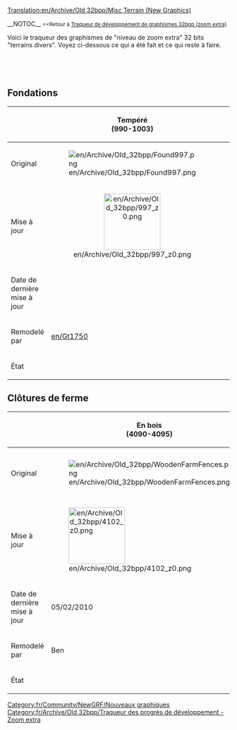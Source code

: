 [[Translation:en/Archive/Old 32bpp/Misc Terrain (New Graphics)]]


__NOTOC__
<small><<Retour à [[fr/Archive/Old 32bpp/Traqueur de développement de graphismes 32bpp (zoom extra)|Traqueur de développement de graphismes 32bpp (zoom extra)]]</small>

Voici le traqueur des graphismes de "niveau de zoom extra" 32 bits "terrains divers". Voyez ci-dessous ce qui a été fait et ce qui reste à faire.<br> 



<div><div style="display: table-cell; width:100%">{{fr/Archive/Old 32bpp/Barre de progression du traqueur 32bpp|terrains divers}}</div><div style="display: table-cell">&nbsp;</div></div>


{{fr/Archive/Old 32bpp/Clé de sprite du tracker}}

<onlyinclude>
==Fondations==
{| border=1 style="background:#e7ebff;"
!
!width=128| Tempéré  <br /> (990-1003)
!width=128| Arctique <br /> (328-341 ar)
!width=128| Tropical <br /> (517-530 tr)
!width=128| Pays des jouets  <br /> (543-556 to)
|-
!Original
|[[File:en/Archive/Old 32bpp/Found997.png]]
|[[File:en/Archive/Old 32bpp/Found c 335.png]]
|[[File:en/Archive/Old 32bpp/Found h 524.png]]
|[[File:en/Archive/Old 32bpp/Found t 550.png]]
|-
!Mise à jour
|align="center"|[[File:en/Archive/Old 32bpp/997 z0.png|128px]]
|
|align="center"|[[File:en/Archive/Old 32bpp/524 z0.png|128px]]
|
|-
!Date de dernière mise à jour
|
|
|
|
|-
!Remodelé par
|[[en/Gt1750]]
|
|
|
|-
!État
| {{fr/Archive/Old 32bpp/Statut du sprite du traqueur|z0 = fait |z1 = souhaité |z2 = souhaité }}
| {{fr/Archive/Old 32bpp/Statut du sprite du traqueur|z0 = souhaité |z1 = souhaité |z2 = souhaité }}
| {{fr/Archive/Old 32bpp/Statut du sprite du traqueur|z0 = fait |z1 = souhaité |z2 = souhaité }}
| {{fr/Archive/Old 32bpp/Statut du sprite du traqueur|z0 = non réclamé |z1 = non réclamé |z2 = non réclamé}}
|}

==Clôtures de ferme==
{| border=1 style="background:#e7ebff;"
!
!width=128| En bois <br /> (4090-4095) 
!width=128| Entrée en haie #1 <br /> (4096-4101)
!width=128| Haie #1 <br /> (4102-4107)
!width=128| Haie #2 <br /> (4108-4113)
!width=128| Haie #3 <br /> (4114-4119)
!width=128| Pierre    <br /> (4120-4125)
|-
!Original
|[[File:en/Archive/Old 32bpp/WoodenFarmFences.png]]
|[[File:en/Archive/Old 32bpp/Hedge-WoodenFarmFences.png]]
|[[File:en/Archive/Old 32bpp/Hedge1FarmFences.png]]
|[[File:en/Archive/Old 32bpp/Hedge2FarmFences.png]]
|[[File:en/Archive/Old 32bpp/Hedge3FarmFences.png]]
|[[File:en/Archive/Old 32bpp/StoneFarmFences.png]]
|-
!Mise à jour
|[[File:en/Archive/Old 32bpp/4102 z0.png|128px]]
|
|[[File:en/Archive/Old 32bpp/4090 z0.png|128px]]
|
|
|
|-
!Date de dernière mise à jour
|05/02/2010
|10/01/2008
|05/02/2010
|10/01/2008
|10/01/2008
|10/01/2008
|-
!Remodelé par
|Ben
|DaLuke
|Ben
|DaLuke
|DaLuke
|DaLuke
|-
!État
| {{fr/Archive/Old 32bpp/Statut du sprite du traqueur|z0 = fait |z1 = souhaité |z2 = souhaité }}
| {{fr/Archive/Old 32bpp/Statut du sprite du traqueur|z0 = souhaité |z1 = souhaité |z2 = souhaité }}
| {{fr/Archive/Old 32bpp/Statut du sprite du traqueur|z0 = fait |z1 = souhaité |z2 = souhaité }}
| {{fr/Archive/Old 32bpp/Statut du sprite du traqueur|z0 = souhaité |z1 = souhaité |z2 = souhaité }}
| {{fr/Archive/Old 32bpp/Statut du sprite du traqueur|z0 = souhaité |z1 = souhaité |z2 = souhaité }}
| {{fr/Archive/Old 32bpp/Statut du sprite du traqueur|z0 = souhaité |z1 = souhaité |z2 = souhaité }}
|}</onlyinclude>


{{fr/Community/NewGRF/Navbox Développement graphique}}

[[Category:fr/Community/NewGRF/Nouveaux graphiques]][[Category:fr/Archive/Old 32bpp/Traqueur des progrès de développement - Zoom extra]]